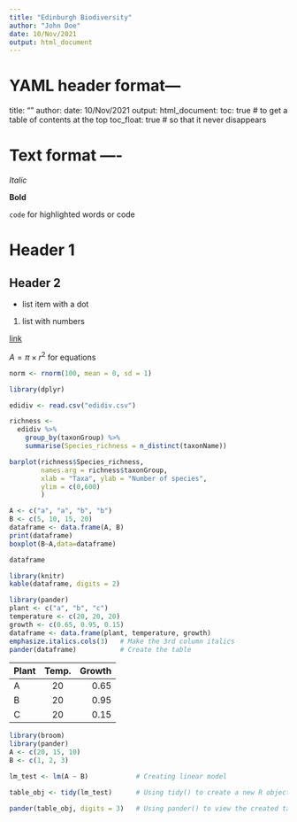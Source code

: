 ```yaml
---
title: "Edinburgh Biodiversity"
author: "John Doe"
date: 10/Nov/2021
output: html_document
---
```

# YAML header format---

title: ""
author: 
date: 10/Nov/2021
output: 
  html_document: 
    toc: true  # to get a table of contents at the top 
    toc_float: true  # so that it never disappears 

# Text format ----

*Italic*

**Bold**

`code` for highlighted words or code 

# Header 1

## Header 2

* list item with a dot

1. list with numbers 

[link](https://www.google.com)

$A = \pi \times r^{2}$ for equations

```r
norm <- rnorm(100, mean = 0, sd = 1)
```

```r
library(dplyr)
```


```r
edidiv <- read.csv("edidiv.csv")

richness <- 
  edidiv %>%
    group_by(taxonGroup) %>%
    summarise(Species_richness = n_distinct(taxonName))

barplot(richness$Species_richness, 
        names.arg = richness$taxonGroup, 
        xlab = "Taxa", ylab = "Number of species", 
        ylim = c(0,600)
        ) 
```

```r
A <- c("a", "a", "b", "b")
B <- c(5, 10, 15, 20)
dataframe <- data.frame(A, B)
print(dataframe)
boxplot(B~A,data=dataframe)
```

```r
dataframe
```

```r
library(knitr)
kable(dataframe, digits = 2)
```

```r
library(pander)
plant <- c("a", "b", "c")
temperature <- c(20, 20, 20)
growth <- c(0.65, 0.95, 0.15)
dataframe <- data.frame(plant, temperature, growth)
emphasize.italics.cols(3)   # Make the 3rd column italics
pander(dataframe)           # Create the table
```

| Plant | Temp. | Growth |
|:------|:-----:|-------:|
| A     | 20    | 0.65   |
| B     | 20    | 0.95   |
| C     | 20    | 0.15   |

```r
library(broom)
library(pander)
A <- c(20, 15, 10)
B <- c(1, 2, 3)

lm_test <- lm(A ~ B)            # Creating linear model

table_obj <- tidy(lm_test)      # Using tidy() to create a new R object called table

pander(table_obj, digits = 3)   # Using pander() to view the created table, with 3 sig figs 
```

